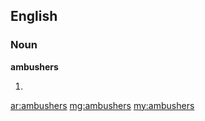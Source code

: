==English==

===Noun===
'''ambushers'''

# {{plural of|[[ambusher]]}}

[[ar:ambushers]]
[[mg:ambushers]]
[[my:ambushers]]